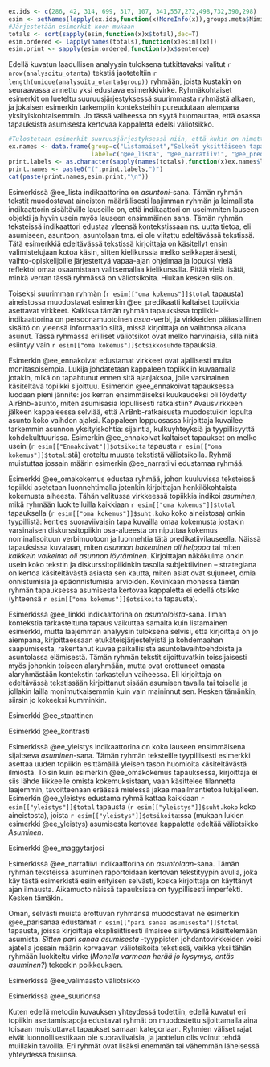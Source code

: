 ﻿

```r

ex.ids <- c(286, 42, 314, 699, 317, 107, 341,557,272,498,732,390,298)
esim <- setNames(lapply(ex.ids,function(x)MoreInfo(x)),groups.meta$Nimi)
#Järjestetään esimerkit koon mukaan
totals <- sort(sapply(esim,function(x)x$total),dec=T)
esim.ordered <- lapply(names(totals),function(x)esim[[x]])
esim.print <- sapply(esim.ordered,function(x)x$sentence)
```

Edellä kuvatun laadullisen analyysin tuloksena tutkittavaksi valitut
`r nrow(analysoitu_otanta)` tekstiä jaoteteltiin  `r length(unique(analysoitu_otanta$group))`
ryhmään, joista kustakin on seuraavassa annettu yksi edustava esimerkkivirke. 
Ryhmäkohtaiset esimerkit on lueteltu suuruusjärjestyksessä suurimmasta ryhmästä 
alkaen, ja jokaisen esimerkin tarkempiin konteksteihin pureudutaan alempana
yksityiskohtaisemmin. Jo tässä vaiheessa on syytä huomauttaa, että osassa
tapauksista asumisesta kertovaa kappaletta
edelsi väliotsikko.

```r

#Tulostetaan esimerkit suuruusjärjestyksessä niin, että kukin on nimetty loogisesti
ex.names <- data.frame(group=c("Listamaiset","Selkeät yksittäiseen tapahtumaan keskittyvät narratiivit","asuin paikassa x","pari sanaa asumisesta","Linkki","yleistys","Ennakoivat","ennakoivien ja predikoivien välimaasto","oma kokemus","Yliopisto (maggy) tarjosi","Suurin osa opiskelijoista","Kontrasti","asunnon ja asumisen staattinen kuvailu"),
                       label=c("@ee_lista", "@ee_narratiivi", "@ee_predikaatti", "@ee_parisanaa", "@ee_linkki", "@ee_yleistys", "@ee_ennakoivat", "@ee_valimaasto", "@ee_omakokemus", "@ee_maggytarjosi", "@ee_suurionsa", "@ee_kontrasti", "@ee_staattinen"))
print.labels <- as.character(sapply(names(totals),function(x)ex.names$label[ex.names$group==x]))
print.names <- paste0("(",print.labels,")")
cat(paste(print.names,esim.print,"\n"))

```

Esimerkissä @ee_lista indikaattorina on *asuntoni*-sana. Tämän ryhmän tekstit
muodostavat aineiston määrällisesti laajimman ryhmän ja leimallista
indikaattorin sisältäville lauseille on, että indikaattori on useimmiten
lauseen objekti ja hyvin usein myös lauseen ensimmäinen sana. Tämän ryhmän
teksteissä indikaattori edustaa yleensä kontekstissaan ns. uutta tietoa, eli
asumiseen, asuntoon, asuntolaan tms. ei ole viitattu edeltävässä tekstissä.
Tätä esimerkkiä edeltävässä tekstissä kirjoittaja on käsitellyt ensin
valimistelujaan kotoa käsin, sitten kielikurssia melko seikkaperäisesti,
vaihto-opiskelijoille järjestettyä vapaa-ajan ohjelmaa ja lopuksi vielä
reflektoi omaa osaamistaan valitsemallaa kielikurssilla. Pitää vielä lisätä,
minkä verran tässä ryhmässä on väliotsikoita. Hiukan kesken siis on.

Toiseksi suurimman ryhmän (`r esim[["oma kokemus"]]$total` tapausta)
aineistossa muodostavat esimerkin @ee_predikaatti kaltaiset topiikkia asettavat
virkkeet. Kaikissa tämän ryhmän tapauksissa topiikki-indikaattorina
on persoonamuotoinen *asua*-verbi, ja virkkeiden pääasiallinen sisältö
on yleensä informaatio siitä, missä kirjoittaja on vaihtonsa aikana asunut.
Tässä ryhmässä erilliset väliotsikot ovat melko harvinaisia, sillä
niitä esiintyy vain `r esim[["oma kokemus"]]$otsikkosuhde` tapauksia.

Esimerkin @ee_ennakoivat edustamat virkkeet ovat ajallisesti 
muita monitasoisempia. Lukija johdatetaan kappaleen topiikkiin kuvaamalla
jotakin, mikä on tapahtunut ennen sitä ajanjaksoa, jolle varsinainen
käsiteltävä topiikki sijoittuu. Esimerkin @ee_ennakoivat tapauksessa
luodaan pieni jännite: jos kerran ensimmäiseksi kuukaudeksi oli löydetty
AirBnb-asunto, miten asumisasia lopullisesti ratkaistiin?
Avausvirkkeen jälkeen kappaleessa selviää, että AirBnb-ratkaisusta
muodostuikin lopulta asunto koko vaihdon ajaksi. 
Kappaleen loppuosassa kirjoittaja kuvailee tarkemmin asunnon yksityiskohtia: sijaintia, 
kulkuyhteyksiä ja tyypillisyyttä kohdekulttuurissa. Esimerkin @ee_ennakoivat
kaltaiset tapaukset on melko usein (`r esim[["Ennakoivat"]]$otsikoita`
tapausta `r esim[["oma kokemus"]]$total`:stä) eroteltu muusta tekstistä
väliotsikolla. Ryhmä muistuttaa
jossain määrin esimerkin @ee_narratiivi edustamaa ryhmää. 

Esimerkki @ee_omakokemus edustaa ryhmää, johon kuuluvissa teksteissä 
topiikki asetetaan luonnehtimalla jotenkin kirjoittajan henkilökohtaista kokemusta
aiheesta. Tähän valitussa virkkeessä topiikkia indikoi *asuminen*, mikä ryhmään
luokitelluilla kaikkiaan `r esim[["oma kokemus"]]$total` tapauksella 
(`r esim[["oma kokemus"]]$suht.koko` koko aineistosa) onkin tyypillistä:
kenties suoraviivaisin tapa kuvailla omaa kokemusta jostakin varsinaisen
diskurssitopiikin osa-alueesta on niputtaa kokemus nominalisoituun
verbimuotoon ja luonnehtia tätä predikatiivilauseella. Näissä tapauksissa
kuvataan, miten *asunnon hakeminen oli helppoa* tai miten *kaikkein vaikeinta
oli asunnon löytäminen*. Kirjoittajan näkökulma onkin usein koko tekstin ja diskurssitopiikinkin
tasolla subjektiivinen -- strategiana on kertoa käsiteltävästä asiasta
sen kautta, miten asiat ovat sujuneet, omia onnistumisia ja epäonnistumisia
arvioiden. Kovinkaan monessa tämän ryhmän tapauksessa asumisesta kertovaa
kappaletta ei edellä otsikko (yhteensä `r esim[["oma kokemus"]]$otsikoita` tapausta).

Esimerkissä @ee_linkki indikaattorina on *asuntoloista*-sana. Ilman kontekstia
tarkasteltuna tapaus vaikuttaa samalta kuin listamainen esimerkki, mutta
laajemman analyysin tuloksena selvisi, että kirjoittaja on jo aiempana,
kirjoittaessaan etukäteisjärjestelyistä ja kohdemaahan saapumisesta, rakentanut
kuvaa paikallisista asuntolavaihtoehdoista ja asuntolassa elämisestä. Tämän
ryhmän tekstit sijoittuvatkin toissijaisesti myös johonkin toiseen alaryhmään,
mutta ovat erottuneet omasta alaryhmästään kontekstin tarkastelun vaiheessa.
Eli kirjoittaja on edeltävässä tekstissään kirjoittanut sisään asumisen tavalla
tai toisella ja jollakin lailla monimutkaisemmin kuin vain maininnut sen.
Kesken tämänkin, siirsin jo kokeeksi kumminkin.

Esimerkki @ee_staattinen

Esimerkki @ee_kontrasti

Esimerkissä @ee_yleistys indikaattorina on koko lauseen ensimmäisena sijaitseva
*asuminen*-sana. Tämän ryhmän teksteille tyypillisesti esimerkki asettaa uuden
topiikin esittämällä yleisen tason huomioita käsiteltävästä ilmiöstä. Toisin
kuin esimerkin @ee_omakokemus tapauksessa, kirjoittaja ei siis lähde liikkeelle
omista kokemuksistaan, vaan käsittelee tilannetta laajemmin, tavoitteenaan
eräässä mielessä jakaa maailmantietoa lukijalleen. Esimerkin @ee_yleistys
edustama ryhmä kattaa kaikkiaan `r esim[["yleistys"]]$total` tapausta 
(`r esim[["yleistys"]]$suht.koko` koko aineistosta), joista 
`r esim[["yleistys"]]$otsikoita`:ssa (mukaan lukien esimerkki @ee_yleistys)
asumisesta kertovaa kappaletta edeltää väliotsikko *Asuminen*. 


Esimerkki @ee_maggytarjosi

Esimerkissä @ee_narratiivi indikaattorina on *asuntolaan*-sana. Tämän ryhmän
teksteissä asuminen raportoidaan kertovan tekstityypin avulla, joka käy tästä
esimerkistä esiin erityisen selvästi, koska kirjoittaja on käyttänyt ajan
ilmausta. Aikamuoto näissä tapauksissa on tyypillisesti imperfekti. Kesken
tämäkin.


Oman, selvästi muista erottuvan ryhmänsä muodostavat ne esimerkin @ee_parisanaa
edustamat `r esim[["pari sanaa asumisesta"]]$total` tapausta, joissa kirjoittaja
eksplisiittisesti ilmaisee siirtyvänsä käsittelemään asumista. *Sitten pari sanaa asumisesta* -tyyppisten
johdantovirkkeiden voisi ajatella jossain määrin korvaavan väliotsikoita tekstissä,
vaikka yksi tähän ryhmään luokiteltu virke
(*Monella varmaan herää jo kysymys, entäs asuminen?*) tekeekin poikkeuksen.


Esimerkissä @ee_valimaasto väliotsikko


Esimerkissä @ee_suurionsa 


Kuten edellä metodin kuvauksen yhteydessä todettiin, edellä kuvatut eri
topiikin asettamistapoja edustavat ryhmät on muodostettu
sijoittamalla aina toisaan muistuttavat tapaukset samaan kategoriaan. Ryhmien
väliset rajat eivät luonnollisestikaan ole suoraviivaisia, ja jaottelun
olis voinut tehdä muillakin tavoilla. Eri ryhmät ovat lisäksi enemmän
tai vähemmän läheisessä yhteydessä toisiinsa. 




